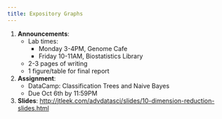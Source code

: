 ```yaml
---
title: Expository Graphs
---
```


1. __Announcements__: 
    * Lab times: 
        * Monday 3-4PM, Genome Cafe
        * Friday 10-11AM, Biostatistics Library
    * 2-3 pages of writing
    * 1 figure/table for final report
2. __Assignment__: 
    * DataCamp:  Classification Trees and Naive Bayes
    * Due Oct 6th by 11:59PM
3. __Slides__: [http://jtleek.com/advdatasci/slides/10-dimension-reduction-slides.html](slides/10-dimension-reduction-slides.html)
